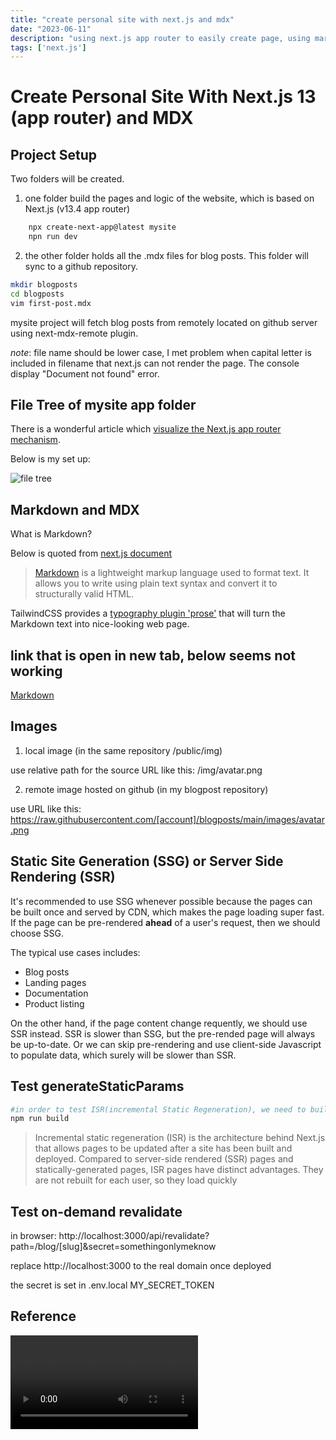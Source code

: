 ```yaml
---
title: "create personal site with next.js and mdx"
date: "2023-06-11"
description: "using next.js app router to easily create page, using markdown to write posts and host on github, then remotely fetched and displayed using tailwind prose plugin"
tags: ['next.js']
---
```


# Create Personal Site With Next.js 13 (app router) and MDX

<LinkToNewTab text="some link" url="https://blog.webdevsimplified.com" />

## Project Setup

Two folders will be created.
1. one folder build the pages and logic of the website, which is based on Next.js (v13.4 app router)
```bash
    npx create-next-app@latest mysite
    npn run dev
```
2. the other folder holds all the .mdx files for blog posts. This folder will sync to a github repository.
```bash
mkdir blogposts
cd blogposts
vim first-post.mdx

```
mysite project will fetch blog posts from remotely located on github server using next-mdx-remote plugin.

*note*: file name should be lower case, I met problem when capital letter is included in filename that next.js can not render the page. The console display "Document not found" error.

## File Tree of mysite app folder

There is a wonderful article which [visualize the Next.js app router mechanism](https://www.builder.io/blog/next-13-app-router).

Below is my set up:

![file tree](/img/file-tree.webp)

## Markdown and MDX

What is Markdown?

Below is quoted from [next.js document](https://nextjs.org/docs/app/building-your-application/configuring/mdx)

> [Markdown](https://daringfireball.net/projects/markdown/syntax) is a lightweight markup language used to format text. It allows you to write using plain text syntax and convert it to structurally valid HTML.


TailwindCSS provides a [typography plugin 'prose'](https://tailwindcss.com/docs/typography-plugin) that will turn the Markdown text into nice-looking web page.

## link that is open in new tab, below seems not working

<a href="https://daringfireball.net/projects/markdown/syntax" target="_blank">
  Markdown
</a>

## Images

1. local image (in the same repository /public/img)

use relative path for the source URL like this: /img/avatar.png

2. remote image hosted on github (in my blogpost repository)

use URL like this: https://raw.githubusercontent.com/[account]/blogposts/main/images/avatar.png

## Static Site Generation (SSG) or Server Side Rendering (SSR)

It's recommended to use SSG whenever possible because the pages can be built once and served by CDN, which makes the page loading super fast.
If the page can be pre-rendered **ahead** of a user's request, then we should choose SSG.

The typical use cases includes:
- Blog posts
- Landing pages
- Documentation
- Product listing

On the other hand, if the page content change requently, we should use SSR instead.
SSR is slower than SSG, but the pre-rended page will always be up-to-date.
Or we can skip pre-rendering and use client-side Javascript to populate data, which surely will be slower than SSR.

## Test generateStaticParams

```bash
#in order to test ISR(incremental Static Regeneration), we need to build project
npm run build 
```

> Incremental static regeneration (ISR) is the architecture behind Next.js that allows pages to be updated after a site has been built and deployed.
Compared to server-side rendered (SSR) pages and statically-generated pages, ISR pages have distinct advantages. They are not rebuilt for each user, so they load quickly 

## Test on-demand revalidate
in browser:
http://localhost:3000/api/revalidate?path=/blog/[slug]&secret=somethingonlymeknow

replace http://localhost:3000 to the real domain once deployed

the secret is set in .env.local MY_SECRET_TOKEN


## Reference
<Video id="6ih_3m_UPKg" />

<Button text="test button" />


